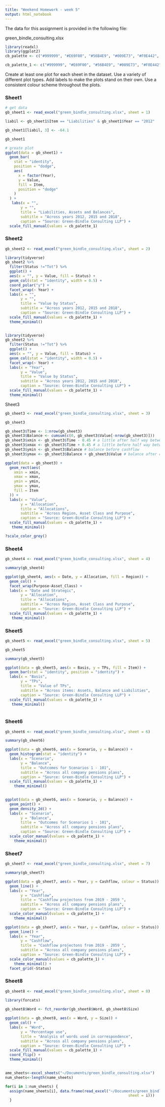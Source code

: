 ```yaml
---
title: "Weekend Homework - week 5"
output: html_notebook
---
```



The data for this assignment is provided in the following file:

green_bindle_consulting.xlsx
```r
library(readxl)
library(ggplot2)
cb_palette <- c("#999999", "#E69F00", "#56B4E9", "#009E73", "#F0E442", "#0072B2", "#D55E00", "#CC79A7", "#000000")

cb_palette_1 <- c("#999999", "#E69F00", "#56B4E9", "#009E73", "#F0E442", "#0072B2", "055E00", "#CC79A7", "#EBE9E6")
```


Create at least one plot for each sheet in the dataset.
Use a variety of different plot types.
Add labels to make the plots stand on their own.
Use a consistent colour scheme throughout the plots.

### Sheet1
```r
# get data
gb_sheet1 <- read_excel("green_bindle_consulting.xlsx", sheet = 1)
```

```r
liabil <- gb_sheet1$Item == "Liabilities" & gb_sheet1$Year == "2012"
```

```r
gb_sheet1[liabil, 3] <- -64.1
```
```r
gb_sheet1
```


```r
# greate plot
ggplot(data = gb_sheet1) +
  geom_bar(
    stat = "identity",
    position = "dodge",
    aes(
      x = factor(Year),
      y = Value,
      fill = Item,
      position = "dodge"
    )
  ) +
   labs(x = "",
       y = "", 
       title = "Liabilities, Assets and Balances",
       subtitle = "Across years 2012, 2015 and 2018",
       caption = "Source: Green-Bindle Consulting LLP") +
  scale_fill_manual(values = cb_palette_1)
```

### Sheet2
```r
gb_sheet2 <- read_excel("green_bindle_consulting.xlsx", sheet = 2)
```

```r
library(tidyverse)
gb_sheet2 %>%
  filter(Status !="Tot") %>%
  ggplot() +
  aes(x = "", y = Value, fill = Status) +
  geom_col(stat = "identity", width = 0.5) +
  coord_polar("y") +
  facet_wrap(~ Year) +
  labs(x = "",
       y = "", 
       title = "Value by Status",
       subtitle = "Across years 2012, 2015 and 2018",
       caption = "Source: Green-Bindle Consulting LLP") +
  scale_fill_manual(values = cb_palette_1) +
  theme_minimal()
  
```


```r
library(tidyverse)
gb_sheet2 %>%
  filter(Status !="Tot") %>%
  ggplot() +
  aes(x = "", y = Value, fill = Status) +
  geom_col(stat = "identity", width = 0.5) +
  facet_wrap(~ Year) +
  labs(x = "Year",
       y = "Value", 
       title = "Value by Status",
       subtitle = "Across years 2012, 2015 and 2018",
       caption = "Source: Green-Bindle Consulting LLP") +
  scale_fill_manual(values = cb_palette_1) +
  theme_minimal()
```


Sheet3
```r
gb_sheet3 <- read_excel("green_bindle_consulting.xlsx", sheet = 3)
```
```r
gb_sheet3
```
```r
gb_sheet3$Time <- 1:nrow(gb_sheet3)
gb_sheet3$Balance <- cumsum(c(0, gb_sheet3$Value[-nrow(gb_sheet3)]))
gb_sheet3$xmin <- gb_sheet3$Time - 0.45 # a little after half way betwen t-1 and t
gb_sheet3$xmax <- gb_sheet3$Time + 0.45 # a little before half way between t and t+1
gb_sheet3$ymin <- gb_sheet3$Balance # balance before cashflow
gb_sheet3$ymax <- gb_sheet3$Balance + gb_sheet3$Value # balance after cashflow
```

```r
ggplot(data = gb_sheet3) +
  geom_rect(aes(
    xmin = xmin,
    xmax = xmax,
    ymin = ymin,
    ymax = ymax,
    fill = Item
  )) +
  labs(x = "Value",
       y = "Allocation", 
       title = "Allocations",
       subtitle = "Across Region, Asset Class and Purpose",
       caption = "Source: Green-Bindle Consulting LLP") +
  scale_fill_manual(values = cb_palette_1) +
   theme_minimal() 
```
```r
?scale_color_grey()
```


### Sheet4
```r
gb_sheet4 <- read_excel("green_bindle_consulting.xlsx", sheet = 4)
```
```r
summary(gb_sheet4)
```

```r
ggplot(gb_sheet4, aes(x = Date, y = Allocation, fill = Region)) +
  geom_col() +
  facet_wrap(Purpose~Asset_Class) +
  labs(x = "Date and Strategic",
       y = "Allocation", 
       title = "Allocations",
       subtitle = "Across Region, Asset Class and Purpose",
       caption = "Source: Green-Bindle Consulting LLP") +
  scale_fill_manual(values = cb_palette_1) +
   theme_minimal() 
```








### Sheet5
```r
gb_sheet5 <- read_excel("green_bindle_consulting.xlsx", sheet = 5)
```
```r
gb_sheet5
```

```r
summary(gb_sheet5)
```

```r
ggplot(data = gb_sheet5, aes(x = Basis, y = TPs, fill = Item)) +
  geom_bar(stat = "identity", position = "identity") +
  labs(x = "Basis",
       y = "TPs", 
       title = "Value of TPs",
       subtitle = "Across items: Assets, Balance and Liabilities",
       caption = "Source: Green-Bindle Consulting LLP") +
  scale_fill_manual(values = cb_palette_1) +
   theme_minimal() 
  
```


### Sheet6
```r
gb_sheet6 <- read_excel("green_bindle_consulting.xlsx", sheet = 6)
```

```r
summary(gb_sheet6)
```

```r
ggplot(data = gb_sheet6, aes(x = Scenario, y = Balance)) +
  geom_histogram(stat = "identity") +
  labs(x = "Scenario",
       y = "Balance", 
       title = "Outcomes for Scenarios 1 - 101",
       subtitle = "Across all company pensions plans",
       caption = "Source: Green-Bindle Consulting LLP") +
  scale_fill_manual(values = cb_palette_1) +
    theme_minimal() 
  
```


```r
ggplot(data = gb_sheet6, aes(x = Scenario, y = Balance)) +
  geom_point() +
  geom_density_2d() +
  labs(x = "Scenario",
       y = "Balance", 
       title = "Outcomes for Scenarios 1 - 101",
       subtitle = "Across all company pensions plans",
       caption = "Source: Green-Bindle Consulting LLP") +
  scale_color_manual(values = cb_palette_1) +
    theme_minimal()
```





### Sheet7
```r
gb_sheet7 <- read_excel("green_bindle_consulting.xlsx", sheet = 7)
```

```r
summary(gb_sheet7)
```

```r
ggplot(data = gb_sheet7, aes(x = Year, y = Cashflow, colour = Status)) +
  geom_line() +
  labs(x = "Year",
       y = "Cashflow", 
       title = "Cashflow projectons from 2019 - 2059 ",
       subtitle = "Across all company pensions plans",
       caption = "Source: Green-Bindle Consulting LLP") +
  scale_color_manual(values = cb_palette_1) +
    theme_minimal() 
```

```r
ggplot(data = gb_sheet7, aes(x = Year, y = Cashflow, colour = Status)) +
  geom_line() +
  labs(x = "Year",
       y = "Cashflow", 
       title = "Cashflow projectons from 2019 - 2059 ",
       subtitle = "Across all company pensions plans",
       caption = "Source: Green-Bindle Consulting LLP") +
  scale_color_manual(values = cb_palette_1) +
    theme_minimal() +
  facet_grid(~Status)
```


### Sheet8
```r
gb_sheet8 <- read_excel("green_bindle_consulting.xlsx", sheet = 8)
```


```r
library(forcats)

gb_sheet8$Word <- fct_reorder(gb_sheet8$Word, gb_sheet8$Size)
  
ggplot(data = gb_sheet8, aes(x = Word, y = Size)) +
  geom_col() +
  labs(x = "Word",
       y = "Percentage use", 
       title = "Analysis of words used in correspondence",
       subtitle = "Across all company pensions plans",
       caption = "Source: Green-Bindle Consulting LLP") +
  scale_fill_manual(values = cb_palette_1) +
  coord_flip() +
  theme_minimal() 
  
```

```r
ame_sheets<-excel_sheets("~/Documents/green_bindle_consulting.xlsx")
num_sheets<-length(name_sheets)

for(i in 1:num_sheets) {
  assign(name_sheets[i], data.frame(read_excel("~/Documents/green_bindle_consulting.xlsx", 
                                                        sheet = i)))
  }
```

